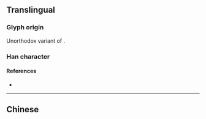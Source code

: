 {{also|對|対}}
{{character info}}
==Translingual==
{{Han simplified forms|對|対|对}}
{{stroke order|strokes=5}}
{{stroke order|type=animate}}

===Glyph origin===
Unorthodox variant of {{l|mul|對}}.

===Han character===
{{Han char|rn=41|rad=寸|as=02|sn=5|four=|canj=EDI|ids=⿰又寸}}

====References====
* {{Han ref|kx=0293.321|dkj=07413|dj=0581.060|hdz=10503.100|uh=5BF9|ud=23545}}

----

==Chinese==
{{zh-see|對|sv}}